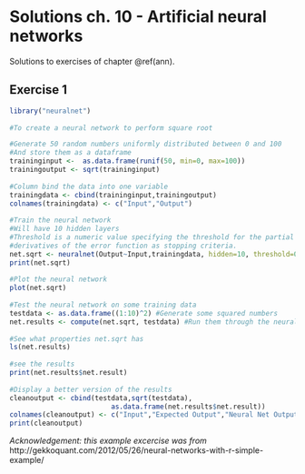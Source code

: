 # Solutions ch. 10 - Artificial neural networks {#solutions-ann}

Solutions to exercises of chapter \@ref(ann).

## Exercise 1

```r
library("neuralnet")
 
#To create a neural network to perform square root

#Generate 50 random numbers uniformly distributed between 0 and 100
#And store them as a dataframe
traininginput <-  as.data.frame(runif(50, min=0, max=100))
trainingoutput <- sqrt(traininginput)
 
#Column bind the data into one variable
trainingdata <- cbind(traininginput,trainingoutput)
colnames(trainingdata) <- c("Input","Output")
 
#Train the neural network
#Will have 10 hidden layers
#Threshold is a numeric value specifying the threshold for the partial
#derivatives of the error function as stopping criteria.
net.sqrt <- neuralnet(Output~Input,trainingdata, hidden=10, threshold=0.01)
print(net.sqrt)
 
#Plot the neural network
plot(net.sqrt)
 
#Test the neural network on some training data
testdata <- as.data.frame((1:10)^2) #Generate some squared numbers
net.results <- compute(net.sqrt, testdata) #Run them through the neural network
 
#See what properties net.sqrt has
ls(net.results)
 
#see the results
print(net.results$net.result)
 
#Display a better version of the results
cleanoutput <- cbind(testdata,sqrt(testdata),
                         as.data.frame(net.results$net.result))
colnames(cleanoutput) <- c("Input","Expected Output","Neural Net Output")
print(cleanoutput)
```

*Acknowledgement: this example excercise was from* http://gekkoquant.com/2012/05/26/neural-networks-with-r-simple-example/ 

